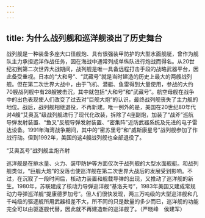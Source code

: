 ```yaml
---
---
---
```

title: 为什么战列舰和巡洋舰淡出了历史舞台
---




战列舰是一种装备多座大口径舰炮、具有很强装甲防护的大型水面舰艇，曾作为舰队主力承担远洋作战任务，因在海战中通常列成单纵队进行炮战而得名。从20世纪初到第二次世界大战期间，战列舰是唯一具备远程打击手段的战略武器平台，因此备受重视。日本的“大和号”、“武藏号”就是当时建造的历史上最大的两艘战列舰。但在第二次世界大战中，由于飞机、潜艇、鱼雷得到大量使用，参战的大约70艘战列舰中有28艘被击沉，其中就包括“大和号”和“武藏号”。航空母舰在战争中的出色表现使人们改变了过去对“巨舰大炮”的认识，最终战列舰丧失了主力舰的地位。战后，战列舰相继退役，不再新建。唯一例外的是，美国在20世纪80年代对4艘“艾奥瓦”级战列舰进行了现代化改装，拆除了4座副炮，加装了“战斧”巡航导弹发射装置、“鱼叉”反舰导弹发射装置、“密集阵”近防武器系统及先进的电子雷达设备。1991年海湾战争期间，其中的“密苏里号”和“威斯康星号”战列舰参加了作战行动。但到1992年，美国的这4艘战列舰也全部退役了。

“艾奥瓦号”战列舰主炮齐射



巡洋舰是在排水量、火力、装甲防护等方面仅次于战列舰的大型水面舰艇。和战列舰类似，“巨舰大炮”的没落也使巡洋舰在第二次世界大战后的发展受到影响。不过，在沉寂了一段时间后，核动力装置和舰载导弹的出现，又推动了巡洋舰的新生。1980年，苏联建成了核动力导弹巡洋舰“基洛夫号”，1983年美国又建成常规动力导弹巡洋舰“提康德罗加号”。但人们很快发现，两三万吨级的大型巡洋舰和几千吨级的驱逐舰所用武器相差不大，所不同的只是数量的多少而已，巡洋舰的功能完全可以由驱逐舰代替，因此就不再建造新的巡洋舰了。（严晓峰　侯建军）